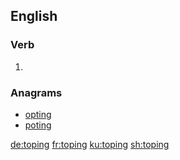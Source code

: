 ==English==

===Verb===
{{head|en|present participle}}

# {{present participle of|tope|lang=en|nocat=1}}

===Anagrams===
* [[opting#English|opting]]
* [[poting#English|poting]]

[[de:toping]]
[[fr:toping]]
[[ku:toping]]
[[sh:toping]]